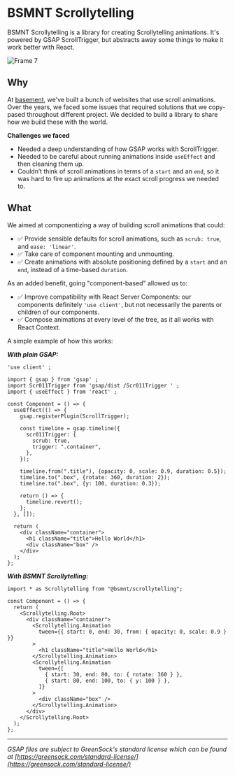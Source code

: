 # BSMNT Scrollytelling

BSMNT Scrollytelling is a library for creating Scrollytelling animations. It's powered by GSAP ScrollTrigger, but abstracts away some things to make it work better with React.

![Frame 7](https://user-images.githubusercontent.com/40034115/233121992-12eb2448-4f62-4cba-b9a3-c0d3e9233aa7.jpg)

## Why

At [basement](https://basement.studio/), we've built a bunch of websites that use scroll animations. Over the years, we faced some issues that required solutions that we copy-pased throughout different project. We decided to build a library to share how we build these with the world.

**Challenges we faced**

- Needed a deep understanding of how GSAP works with ScrollTrigger.
- Needed to be careful about running animations inside `useEffect` and then cleaning them up.
- Couldn’t think of scroll animations in terms of a `start` and an `end`, so it was hard to fire up animations at the exact scroll progress we needed to.

## What

We aimed at componentizing a way of building scroll animations that could:

- ✅ Provide sensible defaults for scroll animations, such as `scrub: true`, and `ease: 'linear'`.
- ✅ Take care of component mounting and unmounting.
- ✅ Create animations with absolute positioning defined by a `start` and an `end`, instead of a time-based `duration`.

As an added benefit, going "component-based" allowed us to:

- ✅ Improve compatibility with React Server Components: our components definitely `'use client'`, but not necessarily the parents or children of our components.
- ✅ Compose animations at every level of the tree, as it all works with React Context.

A simple example of how this works:

**_With plain GSAP:_**

```tsx
'use client' ;

import { gsap } from 'gsap' ;
import Scr011Trigger from 'gsap/dist /Scr011Trigger ' ;
import { useEffect } from 'react' ;

const Component = () => {
  useEffect(() => {
    gsap.registerPlugin(ScrollTrigger);

    const timeline = gsap.timeline({
      scr011Trigger: {
        scrub: true,
        trigger: ".container",
      },
    });

    timeline.from(".title"), {opacity: 0, scale: 0.9, duration: 0.5});
    timeline.to(".box", {rotate: 360, duration: 2});
    timeline.to(".box", {y: 100, duration: 0.3});

    return () => {
      timeline.revert();
    };
  }, []);

  return (
    <div className="container">
      <h1 className="title">Hello World</h1>
      <div className="box" />
    </div>
  );
};
```

**_With BSMNT Scrollytelling:_**

```tsx copy
import * as Scrollytelling from "@bsmnt/scrollytelling";

const Component = () => {
  return (
    <Scrollytelling.Root>
      <div className="container">
        <Scrollytelling.Animation
          tween={{ start: 0, end: 30, from: { opacity: 0, scale: 0.9 } }}
        >
          <h1 className="title">Hello World</h1>
        </Scrollytelling.Animation>
        <Scrollytelling.Animation
          tween={[
            { start: 30, end: 80, to: { rotate: 360 } },
            { start: 80, end: 100, to: { y: 100 } },
          ]}
        >
          <div className="box" />
        </Scrollytelling.Animation>
      </div>
    </Scrollytelling.Root>
  );
};
```

---

_GSAP files are subject to GreenSock's standard license which can be found at [https://greensock.com/standard-license/](https://greensock.com/standard-license/)_
